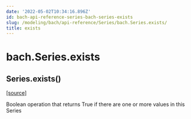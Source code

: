 ```yaml
---
date: '2022-05-02T10:34:16.896Z'
id: bach-api-reference-series-bach-series-exists
slug: /modeling/bach/api-reference/Series/bach.Series.exists/
title: exists
---
```


# bach.Series.exists

<div class="method">

<h2 class="signature-method"><span class="additional-name">Series.</span><span class="name">exists(</span><small class="parameter-list"></small>)</h2>


&#8203;<span class="view-source">[[source]](https://github.com/objectiv/objectiv-analytics/blob/main/bach/bach/series/series.py)</span>

<div class="content">

Boolean operation that returns True if there are one or more values in this Series


</div>

</div>
